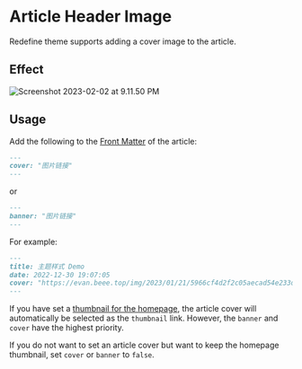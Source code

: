 # Article Header Image

Redefine theme supports adding a cover image to the article.

## Effect

![Screenshot 2023-02-02 at 9.11.50 PM](https://evan.beee.top/img/2023/02/02/a7ac50af7d5234f6b55acfbb07d1d365.png)

## Usage


Add the following to the [Front Matter](https://hexo.io/docs/front-matter.html) of the article:

```markdown
---
cover: "图片链接"
---
```

or

```markdown
---
banner: "图片链接"
---
```

For example:

```markdown
---
title: 主题样式 Demo
date: 2022-12-30 19:07:05
cover: "https://evan.beee.top/img/2023/01/21/5966cf4d2f2c05aecad54e233d9562ff.png"
---
```

<Callout type="info" emoji="ℹ️">

If you have set a [thumbnail for the homepage](https://redefine-docs.ohevan.com/docs/advanced/home-contents/thumbnail), the article cover will automatically be selected as the `thumbnail` link. However, the `banner` and `cover` have the highest priority.

If you do not want to set an article cover but want to keep the homepage thumbnail, set `cover` or `banner` to `false`.

</Callout>
